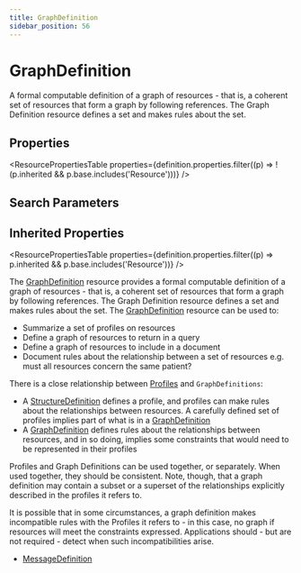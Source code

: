 ```yaml
---
title: GraphDefinition
sidebar_position: 56
---
```


# GraphDefinition

A formal computable definition of a graph of resources - that is, a coherent set of resources that form a graph by following references. The Graph Definition resource defines a set and makes rules about the set.

<Tabs queryString="intro-section">
<TabItem value="schema" label="Schema" default>


## Properties


<ResourcePropertiesTable properties={definition.properties.filter((p) => !(p.inherited && p.base.includes('Resource')))} />

## Search Parameters

<SearchParamsTable searchParams={definition.searchParameters} />

## Inherited Properties

<ResourcePropertiesTable properties={definition.properties.filter((p) => p.inherited && p.base.includes('Resource'))} />

</TabItem>
  <TabItem value="usage" label="Usage">
    <div> <a name="scope"></a>  <p> The <a href="/docs/api/fhir/resources/graphdefinition">GraphDefinition</a> resource provides a formal computable definition of a graph of resources - that is, a coherent set of resources that form  a graph by following references. The Graph Definition resource defines a set and makes rules about the set. The <a href="/docs/api/fhir/resources/graphdefinition">GraphDefinition</a> resource can be used to: </p> <ul>  <li>Summarize a set of profiles on resources</li>  <li>Define a graph of resources to return in a query</li>  <li>Define a graph of resources to include in a document</li>  <li>Document rules about the relationship between a set of resources e.g. must all resources concern the same patient?</li> </ul> </div>
    </TabItem>
  <TabItem value="relationships" label="Relationships">
    <div> <a name="bnr"></a>  <p> There is a close relationship between <a href="/docs/api/fhir/resources/structuredefinition">Profiles</a> and  <code>GraphDefinitions</code>: </p> <ul>  <li>A <a href="/docs/api/fhir/resources/structuredefinition">StructureDefinition</a> defines a profile, and profiles can make rules about the relationships between resources. A carefully defined set of profiles implies part of what is in a <a href="/docs/api/fhir/resources/graphdefinition">GraphDefinition</a></li>  <li>A <a href="/docs/api/fhir/resources/graphdefinition">GraphDefinition</a> defines rules about the relationships between resources, and in so doing, implies some constraints that would need to be represented in their profiles</li> </ul> <p> Profiles and Graph Definitions can be used together, or separately. When used together, they should be consistent. Note, though, that a graph definition may contain a subset or a superset of the relationships explicitly described in the profiles it refers to. </p> <p> It is possible that in some circumstances, a graph definition makes incompatible rules with  the Profiles it refers to - in this case, no graph if resources will meet the constraints expressed.  Applications should - but are not required - detect when such incompatibilities arise. </p> </div>
    </TabItem>
  
  <TabItem value="referencedBy" label="Referenced By">
    <ul><li><a href="/docs/api/fhir/resources/messagedefinition">MessageDefinition</a></li></ul>
    </TabItem>

</Tabs>
